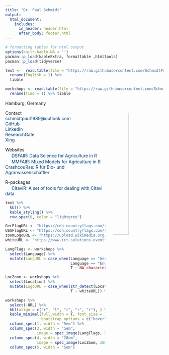 ```yaml
---
title: "Dr. Paul Schmidt"
output: 
  html_document:
    includes:
      in_header: header.html
      after_body: footer.html
---
```


```r
# formatting tables for html output
options(knitr.kable.NA = '')
pacman::p_load(kableExtra, formattable ,htmltools)
pacman::p_load(tidyverse)
```

```r
text <-  read.table(file = "https://raw.githubusercontent.com/SchmidtPaul/CV/master/contactinfo/infotext.csv", sep = ";", header = T, encoding = "UTF-8") %>%
  rename(English = 1) %>% 
  tibble

workshops <- read.table(file = "https://raw.githubusercontent.com/SchmidtPaul/CV/master/contactinfo/workshophistory.csv", sep = ";", header = T, encoding = "UTF-8") %>%
  rename(Time = 1) %>% tibble
```

<!-- hyperlink style -->
<style>
a:link {
  color: #003f75ff;
  background-color: transparent;
  text-decoration: none;
}

a:visited {
  color: #003f75ff;
  background-color: transparent;
  text-decoration: none;
}

a:hover {
  color: #003f75ff;
  background-color: transparent;
  text-decoration: underline;
}

a:active {
  color: #003f75ff;
  background-color: transparent;
  text-decoration: underline;
}
</style> 

<!-- Image -->
<img src="https://avatars3.githubusercontent.com/u/31928213?s=400&u=d5ca44cc7f39c7f4e2e79b4cffeeb3d0d0a321fb&v=4" style="width:33%; border-radius: 50%; margin-left: 20px" align="right" alt="Avatar">

<!-- Contact symbols -->
<style>
p.small {line-height: 1;}
</style>

<p class="small">
<i class="fa fa-home" style="color: #003f75ff;">
</i> Hamburg, Germany </br>

Contact </br>
<a href="mailto:schmidtpaul1989@outlook.com">
<i class="fa fa-envelope" style="color: #003f75ff;">
</i> schmidtpaul1989@outlook.com </a> </br>
<a href="https://github.com/SchmidtPaul/">
<i class="fa fa-github" style="color: #003f75ff;">
</i> GitHub </a> </br>
<a href="https://www.linkedin.com/in/schmidtpaul1989/">
<i class="fa fa-linkedin" style="color: #003f75ff;">
</i> LinkedIn </a> </br>
<a href="https://www.researchgate.net/profile/Paul_Schmidt17">
<i class="fa fa-pencil" style="color: #003f75ff;">
</i> ResearchGate </a> </br>
<a href="https://www.xing.com/profile/Paul_Schmidt393/cv">
<i class="fa fa-xing" style="color: #003f75ff;">
</i> Xing </a> 

Websites </br>
<a href="https://schmidtpaul.github.io/DSFAIR/">
<img src="https://raw.githubusercontent.com/SchmidtPaul/DSFAIR/master/img/logo/favicon-32x32.png" width=16 height=16/>
</i> DSFAIR: Data Science for Agriculture in R </a> </br>
<a href="https://schmidtpaul.github.io/MMFAIR/">
<img src="https://raw.githubusercontent.com/SchmidtPaul/MMFAIR/master/img/logo/favicon-32x32.png" width=16 height=16/>
</i> MMFAIR: Mixed Models for Agriculture in R </a> </br>
<a href="https://schmidtpaul.github.io/crashcouRse/">
<i class="fa fa-window-maximize" style="color: #003f75ff;">
</i> CrashcouRse: R für Bio- und Agrarwissenschaftler </a> </br>

R-packages </br>
<a href="https://schmidtpaul.github.io/CitaviR/">
<img src="https://raw.githubusercontent.com/SchmidtPaul/CitaviR/master/docs/favicon-32x32.png" width=16 height=16/>
</i> CitaviR: A set of tools for dealing with Citavi data </a> </br>

</p>

```r
text %>% 
  kbl() %>%
  kable_styling() %>% 
  row_spec(0, color = "lightgrey")
```

```r
GerFlagURL <- "https://cdn.countryflags.com/thumbs/germany/flag-round-250.png"
USAFlagURL <- "https://cdn.countryflags.com/thumbs/united-states-of-america/flag-round-250.png"
zoomLogoURL <- "https://upload.wikimedia.org/wikipedia/commons/thumb/7/7b/Zoom_Communications_Logo.svg/1200px-Zoom_Communications_Logo.svg.png"
whiteURL <- "https://www.ict-solutions-events.com/wp-content/uploads/2020/03/plain-white-background-300x200.jpg"

LangFlags <- workshops %>% 
  select(Language) %>% 
  mutate(LangURL = case_when(Language == "Ger" ~ GerFlagURL,
                             Language == "Eng" ~ USAFlagURL,
                             T ~ NA_character_)) %>% pull(LangURL)

LocZoom <- workshops %>% 
  select(Location) %>% 
  mutate(LogoURL = case_when(str_detect(Location, "via") == T ~ zoomLogoURL,
                             T ~ whiteURL)) %>% pull(LogoURL)

workshops %>% 
  select(-URL) %>% 
  kbl(align = c("r", "l", "r", "r", "r"), ) %>%
  kable_minimal(full_width = T, font_size = 10, 
                bootstrap_options = c("hover", "condensed")) %>% 
  column_spec(1, width = "5em") %>% 
  column_spec(3, width = "5em",
              image = spec_image(LangFlags, 50, 50)) %>% 
  column_spec(4, width = "20em",
              image = spec_image(LocZoom, 100, 20)) %>% 
  column_spec(5, width = "5em")
```
